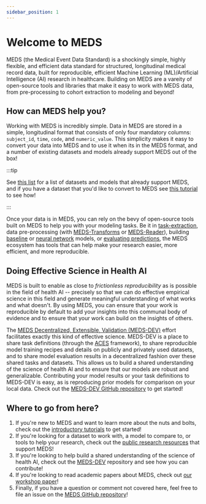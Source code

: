 ```yaml
---
sidebar_position: 1
---
```



# Welcome to MEDS

<div style={{ textAlign: 'center' }}>
  <EcosystemFigure alt="The MEDS Ecosystem, Visually" style={{ width: '80%' }} />
</div>

MEDS (the Medical Event Data Standard) is a shockingly simple, highly flexible, and efficient data standard
for structured, longitudinal medical record data, built for reproducible, efficient Machine Learning
(ML)/Artificial Intelligence (AI) research in healthcare. Building on MEDS are a vareity of open-source tools
and libraries that make it easy to work with MEDS data, from pre-processing to cohort extraction to modeling
and beyond!

## How can MEDS help you?

Working with MEDS is incredibly simple. Data in MEDS are stored in a simple, longitudinal format that consists
of only four mandatory columns: `subject_id`, `time`, `code`, and `numeric_value`. This simplicity makes it
easy to convert your data into MEDS and to use it when its in the MEDS format, and a number of existing
datasets and models already support MEDS out of the box!

:::tip

See [this list](/docs/intro_pages/ecosystem) for a list of datasets and models that already support MEDS,
and if you have a dataset that you'd like to convert to MEDS see [this
tutorial](/docs/tutorials/kdd2025/converting_to_MEDS) to see how!

:::

Once your data is in MEDS, you can rely on the bevy of open-source tools built on MEDS to help you with your
modeling tasks. Be it in [task-extraction](https://eventstreamaces.readthedocs.io/en/stable/), data
pre-processing (with [MEDS-Transforms](https://meds-transforms.readthedocs.io/en/stable/) or
[MEDS-Reader](https://meds-reader.readthedocs.io/en/stable/)), building
[baseline](https://meds-tab.readthedocs.io/en/stable/) or
[neural network](https://meds-torch.readthedocs.io/en/stable/)
models, or [evaluating predictions](https://github.com/kamilest/meds-evaluation/tree/main), the MEDS
ecosystem has tools that can help make your research easier, more efficient, and more reproducible.

## Doing Effective Science in Health AI

MEDS is built to enable as close to _frictionless reproducibility_ as is possible in the field of health AI --
precisely so that we can do effective empirical science in this field and generate meaningful understanding of
what works and what doesn't. By using MEDS, you can ensure that your work is reproducible by default to add
your insights into this communal body of evidence and to ensure that your work can build on the insights of
others.

The [MEDS Decentralized, Extensible, Validation (MEDS-DEV)](https://github.com/mmcdermott/MEDS-DEV/) effort
facilitates exactly this kind of effective science. MEDS-DEV is a place to share task definitions (through the
[ACES](https://eventstreamaces.readthedocs.io/en/stable) framework), to share reproducible model training
recipes and details on publicly and privately used datasets, and to share model evaluation results in a
decentralized fashion over these shared tasks and datasets. This allows us to build a shared understanding of
the science of health AI and to ensure that our models are robust and generalizable. Contributing your model
results or your task definitions to MEDS-DEV is easy, as is reproducing prior models for comparison on your
local data. Check out the [MEDS-DEV GitHub repository](https://github.com/mmcdermott/MEDS-DEV/) to get
started!

## Where to go from here?

1. If you're new to MEDS and want to learn more about the nuts and bolts, check out the
   [introductory tutorials](/docs/tutorials/kdd2025) to get started!
2. If you're looking for a dataset to work with, a model to compare to, or tools to help your research,
   check out the [public research resources](/docs/intro_pages/ecosystem) that support MEDS!
3. If you're looking to help build a shared understanding of the science of health AI, check out the
   [MEDS-DEV](https://github.com/mmcdermott/MEDS-DEV) repository and see how you can contribute!
4. If you're looking to read academic papers about MEDS, check out
   [our workshop paper](https://openreview.net/forum?id=IsHy2ebjIG)!
5. Finally, if you have a question or comment not covered here, feel free to file an issue on the
   [MEDS GitHub repository](https://github.com/Medical-Event-Data-Standard/meds)!
